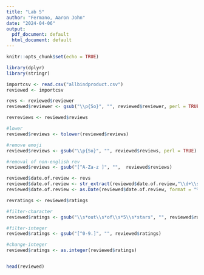 ```yaml
---
title: "Lab 5"
author: "Fermano, Aaron John"
date: "2024-04-06"
output:
  pdf_document: default
  html_document: default
---
```


```r
knitr::opts_chunk$set(echo = TRUE)
```

```r
library(dplyr)
library(stringr)
```

```r
importcsv <- read.csv("allbindproduct.csv")
reviewed <- importcsv
```







```r
revs <- reviewed$reviewer
reviewed$reviewer <- gsub("\\p{So}", "", reviewed$reviewer, perl = TRUE)
```

```r
revreviews <- reviewed$reviews

#lower
reviewed$reviews <- tolower(reviewed$reviews)

#remove emoji
reviewed$reviews <- gsub("\\p{So}", "", reviewed$reviews, perl = TRUE)

#removal of non-english rev 
reviewed$reviews <- gsub("[^A-Za-z ]", "",  reviewed$reviews)
```

```r
reviewed$date.of.review <- revs
reviewed$date.of.review <- str_extract(reviewed$date.of.review,"\\d+\\s[A-Za-z]+\\s\\d+")
reviewed$date.of.review <- as.Date(reviewed$date.of.review, format = "%d %b %Y")
```

```r
revratings <- reviewed$ratings

#filter-character
reviewed$ratings <- gsub("\\s*out\\s*of\\s*5\\s*stars", "", reviewed$ratings)

#filter-integer
reviewed$ratings <- gsub("[^0-9.]", "", reviewed$ratings)

#change-integer
reviewed$ratings <- as.integer(reviewed$ratings)


head(reviewed)
```

